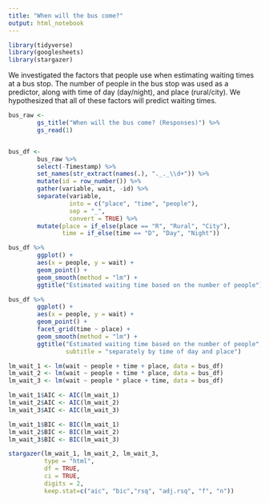 ```yaml
---
title: "When will the bus come?"
output: html_notebook
---
```


```r
library(tidyverse)
library(googlesheets)
library(stargazer)
```


We investigated the factors that people use when estimating waiting times at a bus stop. The number of people in the bus stop was used as a predictor, along with time of day (day/night), and place (rural/city).
We hypothesized that all of these factors will predict waiting times.

```r
bus_raw <-    
        gs_title("When will the bus come? (Responses)") %>% 
        gs_read(1)


bus_df <-
        bus_raw %>% 
        select(-Timestamp) %>% 
        set_names(str_extract(names(.), "._._\\d+")) %>% 
        mutate(id = row_number()) %>% 
        gather(variable, wait, -id) %>% 
        separate(variable, 
                 into = c("place", "time", "people"), 
                 sep = "_", 
                 convert = TRUE) %>% 
        mutate(place = if_else(place == "R", "Rural", "City"),
               time = if_else(time == "D", "Day", "Night"))
```

```r
bus_df %>% 
        ggplot() +
        aes(x = people, y = wait) +
        geom_point() +
        geom_smooth(method = "lm") +
        ggtitle("Estimated waiting time based on the number of people")
```

```r
bus_df %>% 
        ggplot() +
        aes(x = people, y = wait) +
        geom_point() +
        facet_grid(time ~ place) +
        geom_smooth(method = "lm") +
        ggtitle("Estimated waiting time based on the number of people",
                subtitle = "separately by time of day and place")
```

```r
lm_wait_1 <- lm(wait ~ people + time + place, data = bus_df)
lm_wait_2 <- lm(wait ~ people + time * place, data = bus_df)
lm_wait_3 <- lm(wait ~ people * place + time, data = bus_df)

lm_wait_1$AIC <- AIC(lm_wait_1)
lm_wait_2$AIC <- AIC(lm_wait_2)
lm_wait_3$AIC <- AIC(lm_wait_3)

lm_wait_1$BIC <- BIC(lm_wait_1)
lm_wait_2$BIC <- BIC(lm_wait_2)
lm_wait_3$BIC <- BIC(lm_wait_3)

stargazer(lm_wait_1, lm_wait_2, lm_wait_3, 
          type = "html",
          df = TRUE,
          ci = TRUE,
          digits = 2,
          keep.stat=c("aic", "bic","rsq", "adj.rsq", "f", "n"))
```

